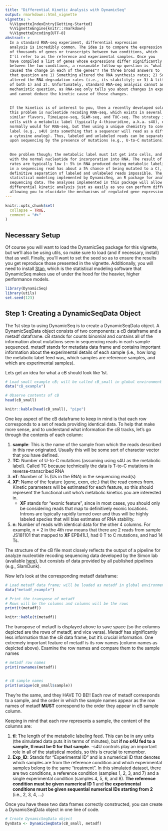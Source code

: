 ```yaml
---
title: "Differential Kinetic Analysis with DynamicSeq"
output: rmarkdown::html_vignette
vignette: >
  %\VignetteIndexEntry{Getting-Started}
  %\VignetteEngine{knitr::rmarkdown}
  %\VignetteEncoding{UTF-8}
abstract: >
  In a standard RNA-seq experiment, differential expression 
  analysis is incredibly common. The idea is to compare the expression
  of thousands of genes or transcripts between two conditions, which
  I'll refer to as the reference and experimental samples. Once you 
  have compiled a list of genes whose expressions differ significantly
  between the two conditions, a reasonable follow-up question is "what
  caused the change in each of the genes"? The three broad answers to
  that question are 1) Something altered the RNA synthesis rates; 2) Something
  altered the RNA degradation rates (i.e., its stability); or 3) A little bit
  of both 1) and 2). Unfortunately, standard RNA-seq analysis cannot answer this
  mechanistic question, as RNA-seq only tells you about changes in expression level
  and cannot deduce the kinetic cause of those changes. 
  
  
  If the kinetics is of interest to you, then a recently developed solution to 
  this problem is nucleotide recoding RNA-seq, which exists in several fundamentally 
  similar flavors, TimeLapse-seq, SLAM-seq, and TUC-seq. The strategy involves feeding
  cells with a metabolic label (typically 4-thiouridine, a.k.a. s4U), extracting the RNA as you
  normally would for RNA-seq, but then using a unique chemistry to convert the metabolic
  label (e.g., s4U) into something that a sequencer will read as a different base (e.g.,
  a cytosine analog). Thus, labeled and unlabeled reads can be separated bioinformatically
  upon sequencing by the presence of mutations (e.g., U-to-C mutations). 
  
  
  One problem though; the metabolic label must 1st get into cells, and then it must compete 
  with the normal nucleotide for incorporation into RNA. The result of this is that mutation
  rates are typically low (~ 5% in RNA produced during metabolic labeling, meaning that each U
  in a sequencing read has about a 5% chance of being mutated to a C), making simple and 
  definitive separation of labeled and unlabeled reads impossible. The solution: advanced
  statistical modeling implemented by DynamicSeq, an R package for analyze nucleotide recoding
  sequencing data. The analyses implemented in this package will allow you to perform 
  differential kinetic analysis just as easily as you can perform differential expression analysis,
  allowing you to elucidate the mechanisms of regulated gene expression.
---
```


```r
knitr::opts_chunk$set(
  collapse = TRUE,
  comment = "#>"
)
```

## Necessary Setup

Of course you will want to load the DynamicSeq package for
this vignette, but we'll also be using utils, so make sure 
to load (and if necessary, install) that as well. Finally, you'll
want to set the seed so as to ensure the results you get reproduce
those presented in the vignette. Additionally, you will need to install
[Stan](https://mc-stan.org/), which is the statistical modeling software
that DynamicSeq makes use of under the hood for the heavier, higher performance
models.

```r
library(DynamicSeq)
library(utils)
set.seed(123)
```

## Step 1: Creating a DynamicSeqData Object

The 1st step to using DynamicSeq is to create a DynamicSeqData
object. A DynamicSeqData object
consists of two components: a cB dataframe and a metadf dataframe.
cB stands for counts binomial and contains all of the information about
mutations seen in sequencing reads in each sample sequenced. metadf stands
for metadata data frame and contains important information about the
experimental details of each sample (i.e., how long the metabolic label
feed was, which samples are reference samples, and which are experimental
samples). 


Lets get an idea for what a cB should look like 1st.

```r
# Load small example cB; will be called cB_small in global environment
data("cB_example")

# Observe contents of cB
head(cB_small)

```

```r

knitr::kable(head(cB_small), "pipe")

```

One key aspect of the cB dataframe to keep in mind is that each row corresponds to a set of reads providing identical data. To help that make more sense,
and to understand what information the cB tracks, let's go through the contents
of each column:

1. **sample**: This is the name of the sample from which the reads described in this
row originated. Usually this will be some sort of character vector that you have
defined.
1. **TC**: Number of U-to-C mutations (assuming using s4U as the metabolic label). Called TC because technically the data is T-to-C mutations in reverse-transcribed RNA
1. **nT**: Number of Ts (Us in the RNA) in the sequencing read(s)
1. **XF**: Name of the feature (gene, exon, etc.) that the read comes from. Kinetic parameters will be estimated for each feature, so this should represent the functional unit who's metabolic kinetics you are interested in. 
    * **XF** stands for "exonic feature", since in most cases, you        should only be considering reads that map to definitively       exonic locations. Introns are typically rapidly turned          over and thus will be highly labeled species that will          bias estimates of RNA stability.
1. **n**: Number of reads with identical data for the other 4 columns. For example, n = 2 in the 4th row means that there are 2 reads from sample JS181101 that mapped to **XF** EPB41L1, had 0 T to C mutations, and had 14 Ts.

The structure of the cB file most closely reflects the output of a pipeline for analyze nucleotide recoding sequencing data developed by the Simon lab (available [here](https://bitbucket.org/mattsimon9/timelapse_pipeline/src/master/)), but consists of data provided by all published pipelines (e.g., SlamDunk). 

Now let's look at the corresponding metadf dataframe:

```r
# Load metadf data frame; will be loaded as metadf in global environment
data("metadf_example")

# Print the transpose of metadf
# Rows will be the columns and columns will be the rows
print(t(metadf))

```

```r
knitr::kable(t(metadf))

```

The transpose of metadf is displayed above to save space (so the columns depicted are the rows of metadf, and vice versa). Metadf has 
significantly less information than the cB data frame, but it's crucial information. One extremely important feature of metadf is its row names (column names as depicted above). Examine the row names and compare them to the sample names

```r
# metadf row names
print(rownames(metadf))


# cB sample names
print(unique(cB_small$sample))

```

They're the same, and they HAVE TO BE!! Each row of metadf corresponds to a sample, and the order in which the sample names appear as the row names of metadf **MUST** correspond to the order they appear in cB sample column. 

Keeping in mind that each row represents a sample, the content of the columns are:

1. **tl**: The length of the metabolic labeling feed. This can be in any units (the simulated data puts it in terms of minutes), but **if no s4U fed to a sample, tl must be 0 for that sample**. -s4U controls play an important role in all of the statistical models, so this is crucial to remember.
1. **Exp_ID**: Stands for "Experimental ID" and is a numerical ID that denotes which samples are from the reference condition and which experimental samples belong to the same "treatment". In this simulated dataset, there are two conditions, a reference condition (samples 1, 2, 3, and 7) and a single experimental condition (samples 4, 5, 6, and 8). **The reference condition must be given numerical ID 1** and **the experimental conditions must be given sequential numerical IDs starting from 2** (i.e., 2, 3, 4, ...)

Once you have these two data frames correctly constructed, you can create a DynamicSeqData object in one line of code.

```r
# Create DynamicSeqData object
DynData <- DynamicSeqData(cB_small, metadf)

```

